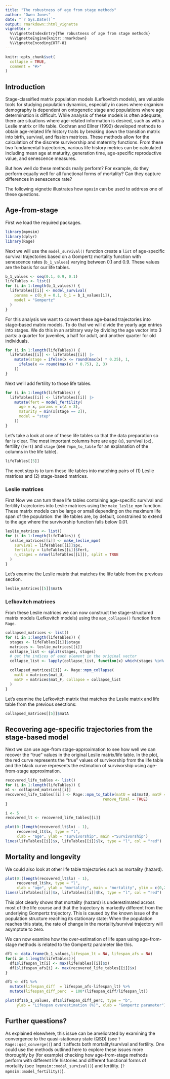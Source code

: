 ```yaml
---
title: "The robustness of age from stage methods"
author: "Owen Jones"
date: "`r Sys.Date()`"
output: rmarkdown::html_vignette
vignette: >
  %\VignetteIndexEntry{The robustness of age from stage methods}
  %\VignetteEngine{knitr::rmarkdown}
  %\VignetteEncoding{UTF-8}
---
```


```r
knitr::opts_chunk$set(
  collapse = TRUE,
  comment = "#>"
)
```

## Introduction

Stage-classified matrix population models (Lefkovitch models), are valuable tools for studying population dynamics, especially in cases where organism demography is dependent on ontogenetic stage and populations where age determination is difficult. While analysis of these models is often adequate, there are situations where age-related information is desired, such as with a Leslie matrix or life table. Cochran and Ellner (1992) developed methods to obtain age-related life history traits by breaking down the transition matrix into birth, survival, and fission matrices. These methods allow for the calculation of the discrete survivorship and maternity functions. From these two fundamental trajectories, various life history metrics can be calculated including mean age at maturity, generation time, age-specific reproductive value, and senescence measures.

But how well do these methods really perform? For example, do they perform equally well for all functional forms of mortality? Can they capture differences in senescence rate? 

The following vignette illustrates how `mpmsim` can be used to address one of these questions.


## Age-from-stage

First we load the required packages.

```r
library(mpmsim)
library(dplyr)
library(Rage)
```

Next we will use the `model_survival()` function create a `list` of age-specific survival trajectories based on a Gompertz mortality function with senescence rates (`b_1_values`) varying between 0.1 and 0.9. These values are the basis for our life tables.

```r
b_1_values <- seq(0.1, 0.9, 0.1)
lifeTables <- list()
for (i in 1:length(b_1_values)) {
  lifeTables[[i]] <- model_survival(
    params = c(b_0 = 0.1, b_1 = b_1_values[i]),
    model = "Gompertz"
  )
}
```

For this analysis we want to convert these age-based trajectories into stage-based matrix models. To do that we will divide the yearly age entries into stages. We do this in an arbitrary way by dividing the age vector into 3 parts: a quarter for juveniles, a half for adult, and another quarter for old individuals.

```r
for (i in 1:length(lifeTables)) {
  lifeTables[[i]] <- lifeTables[[i]] |>
    mutate(stage = ifelse(x <= round(max(x) * 0.25), 1,
      ifelse(x <= round(max(x) * 0.75), 2, 3)
    ))
}
```


Next we'll add fertility to those life tables.

```r
for (i in 1:length(lifeTables)) {
  lifeTables[[i]] <- lifeTables[[i]] |>
    mutate(fert = model_fertility(
      age = x, params = c(A = 3),
      maturity = min(x[stage == 2]),
      model = "step"
    ))
}
```

Let's take a look at one of these life tables so that the data preparation so far is clear. The most important columns here are age (`x`), survival (`px`), fertility (`fert`) and `stage` (see `?mpm_to_table` for an explanation of the columns in the life table).

```r
lifeTables[[5]]
```


The next step is to turn these life tables into matching pairs of (1) Leslie matrices and (2) stage-based matrices.

### Leslie matrices

First Now we can turn these life tables containing age-specific survival and fertility trajectories into Leslie matrices using the `make_leslie_mpm` function. These matrix models can be large or small depending on the maximum life span of the population: the life tables are, by default, constrained to extend to the age where the survivorship function falls below 0.01.

```r
leslie_matrices <- list()
for (i in 1:length(lifeTables)) {
  leslie_matrices[[i]] <- make_leslie_mpm(
    survival = lifeTables[[i]]$px,
    fertility = lifeTables[[i]]$fert,
    n_stages = nrow(lifeTables[[i]]), split = TRUE
  )
}
```

Let's examine the Leslie matrix that matches the life table from the previous section.

```r
leslie_matrices[[5]]$matA
```


### Lefkovitch matrices

From these Leslie matrices we can now construct the stage-structured matrix models (Lefkovitch models) using the `mpm_collapse()` function from `Rage`.

```r
collapsed_matrices <- list()
for (i in 1:length(lifeTables)) {
  stages <- lifeTables[[i]]$stage
  matrices <- leslie_matrices[[i]]
  collapse_list <- split(stages, stages)
  # get the indices of each element in the original vector
  collapse_list <- lapply(collapse_list, function(x) which(stages %in% x))

  collapsed_matrices[[i]] <- Rage::mpm_collapse(
    matU = matrices$mat_U,
    matF = matrices$mat_F, collapse = collapse_list
  )
}
```



Let's examine the Lefkovitch matrix that matches the Leslie matrix and life table from the previous seections:

```r
collapsed_matrices[[5]]$matA
```


## Recovering age-specific trajectories from the stage-based model

Next we can use age-from stage-approximation to see how well we can recover the "true" values in the original Leslie matrix/life table. In the plot, the red curve represents the "true" values of survivorship from the life table and the black curve represents the estimation of survivorship using age-from-stage approximation. 


```r
recovered_life_tables <- list()
for (i in 1:length(lifeTables)) {
m1 <- collapsed_matrices[[i]]
recovered_life_tables[[i]] <- Rage::mpm_to_table(matU = m1$matU, matF = m1$matF, 
                                           remove_final = TRUE)
}
```



```r
i <- 5
recovered_lt <- recovered_life_tables[[i]]

plot(0:(length(recovered_lt$lx) - 1), 
     recovered_lt$lx, type = "l", 
     xlab = "age", ylab = "survivorship", main ="Survivorship")
lines(lifeTables[[i]]$x, lifeTables[[i]]$lx, type = "l", col = "red")
```

## Mortality and longevity

We could also look at other life table trajectories such as mortality (hazard).

```r
plot(0:(length(recovered_lt$lx) - 1), 
     recovered_lt$hx, type = "l", 
     xlab = "age", ylab = "mortality", main = "mortality", ylim = c(0,2))
lines(lifeTables[[i]]$x, lifeTables[[i]]$hx, type = "l", col = "red")
```


This plot clearly shows that mortality (hazard) is underestimated across most of the life course and that the trajectory is markedly different from the underlying Gompertz trajectory. This is caused by the known issue of the population structure reaching its stationary state: When the population reaches this state, the rate of change in the mortality/survival trajectory will asymptote to zero. 

We can now examine how the over-estimation of life span using age-from-stage methods is related to the Gompertz parameter like this.

```r
df1 <- data.frame(b_1_values,lifespan_lt = NA, lifespan_afs = NA)
for(i in 1:length(lifeTables)){
  df1$lifespan_lt[i] <- max(lifeTables[[i]]$x)
  df1$lifespan_afs[i] <- max(recovered_life_tables[[i]]$x)
}

df1 <- df1 %>% 
  mutate(lifespan_diff  = lifespan_afs-lifespan_lt) %>% 
  mutate(lifespan_diff_perc  = 100*(lifespan_diff/lifespan_lt))

plot(df1$b_1_values, df1$lifespan_diff_perc, type = "b", 
     ylab = "Lifespan overestimation (%)", xlab = "Gompertz parameter")
```

## Further questions?

As explained elsewhere, this issue can be ameliorated by examining the convergence to the quasi-stationary state (QSD) (see `?Rage::qsd_converge()`) and it affects both mortality/survival and fertility. One could use the methods outlined here to explore these issues more thoroughly by (for example) checking how age-from-stage methods perform with different life histories and different functional forms of mortality (see `?mpmsim::model_survival()`) and fertility.
(`?mpmsim::model_fertility()`).
